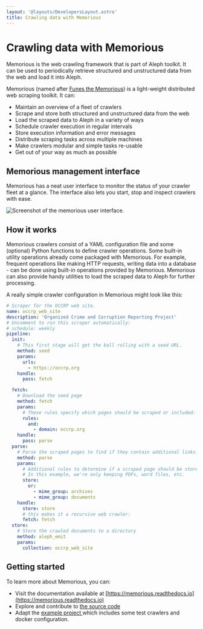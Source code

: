 ```yaml
---
layout: '@layouts/DevelopersLayout.astro'
title: Crawling data with Memorious
---
```


# Crawling data with Memorious

<p class="lead">
  Memorious is the web crawling framework that is part of Aleph toolkit. It can be used to periodically retrieve structured and unstructured data from the web and load it into Aleph.
</p>

Memorious (named after [Funes the Memorious](https://en.wikipedia.org/wiki/Funes_the_Memorious)) is a light-weight distributed web scraping toolkit. It can:

- Maintain an overview of a fleet of crawlers
- Scrape and store both structured and unstructured data from the web
- Load the scraped data to Aleph in a variety of ways
- Schedule crawler execution in regular intervals
- Store execution information and error messages
- Distribute scraping tasks across multiple machines
- Make crawlers modular and simple tasks re-usable
- Get out of your way as much as possible

## Memorious management interface

Memorious has a neat user interface to monitor the status of your crawler fleet at a glance. The interface also lets you start, stop and inspect crawlers with ease.

<Image
  src="/assets/memorious-ui.png"
  alt="Screenshot of the memorious user interface."
/>

## How it works

Memorious crawlers consist of a YAML configuration file and some (optional) Python functions to define crawler operations. Some built-in utility operations already come packaged with Memorious. For example, frequent operations like making HTTP requests, writing data into a database - can be done using built-in operations provided by Memorious. Memorious can also provide handy utilities to load the scraped data to Aleph for further processing.

A really simple crawler configuration in Memorious might look like this:

```yaml
# Scraper for the OCCRP web site.
name: occrp_web_site
description: 'Organized Crime and Corruption Reporting Project'
# Uncomment to run this scraper automatically:
# schedule: weekly
pipeline:
  init:
    # This first stage will get the ball rolling with a seed URL.
    method: seed
    params:
      urls:
        - https://occrp.org
    handle:
      pass: fetch

  fetch:
    # Download the seed page
    method: fetch
    params:
      # These rules specify which pages should be scraped or included:
      rules:
        and:
          - domain: occrp.org
    handle:
      pass: parse
  parse:
    # Parse the scraped pages to find if they contain additional links.
    method: parse
    params:
      # Additional rules to determine if a scraped page should be stored or not.
      # In this example, we're only keeping PDFs, word files, etc.
      store:
        or:
          - mime_group: archives
          - mime_group: documents
    handle:
      store: store
      # this makes it a recursive web crawler:
      fetch: fetch
  store:
    # Store the crawled documents to a directory
    method: aleph_emit
    params:
      collection: occrp_web_site
```

## Getting started

To learn more about Memorious, you can:

- Visit the documentation available at [https://memorious.readthedocs.io](https://memorious.readthedocs.io)
- Explore and contribute to [the source code](https://github.com/alephdata/visdesktop)
- Adapt the [example project ](https://github.com/alephdata/memorious/tree/master/example)which includes some test crawlers and docker configuration.
